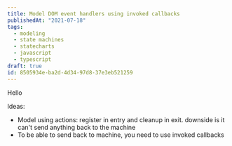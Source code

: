 ```yaml
---
title: Model DOM event handlers using invoked callbacks
publishedAt: "2021-07-18"
tags:
  - modeling
  - state machines
  - statecharts
  - javascript
  - typescript
draft: true
id: 8505934e-ba2d-4d34-97d8-37e3eb521259
---
```


Hello

Ideas:

- Model using actions: register in entry and cleanup in exit. downside is it can't send anything back to the machine
- To be able to send back to machine, you need to use invoked callbacks

